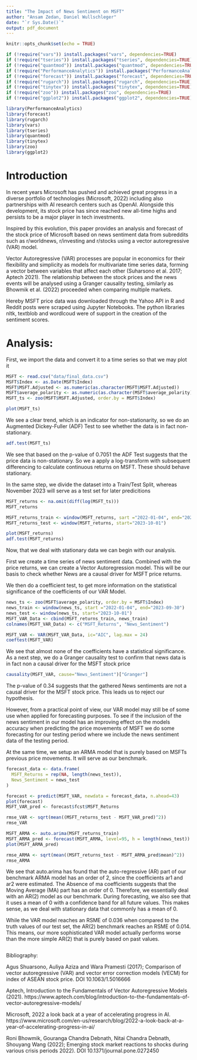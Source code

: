 ```yaml
---
title: "The Impact of News Sentiment on MSFT"
author: "Ansam Zedan, Daniel Wullschleger"
date: "`r Sys.Date()`"
output: pdf_document
---
```


```r
knitr::opts_chunk$set(echo = TRUE)
```

```r
if (!require("vars")) install.packages("vars", dependencies=TRUE)
if (!require("tseries")) install.packages("tseries", dependencies=TRUE)
if (!require("quantmod")) install.packages("quantmod", dependencies=TRUE)
if (!require("PerformanceAnalytics")) install.packages("PerformanceAnalytics", dependencies=TRUE)
if (!require("forecast")) install.packages("forecast", dependencies=TRUE)
if (!require("rugarch")) install.packages("rugarch", dependencies=TRUE)
if (!require("tinytex")) install.packages("tinytex", dependencies=TRUE)
if (!require("zoo")) install.packages("zoo", dependencies=TRUE)
if (!require("ggplot2")) install.packages("ggplot2", dependencies=TRUE)

library(PerformanceAnalytics)
library(forecast)
library(rugarch)
library(vars)
library(tseries)
library(quantmod)
library(tinytex)
library(zoo)
library(ggplot2)
```
# Introduction 
In recent years Microsoft has pushed and achieved great progress in a diverse portfolio of technologies (Microsoft, 2022) including also partnerships with AI research centers such as OpenAI. Alongside this development, its stock price has since reached new all-time highs and persists to be a major player in tech investments.

Inspired by this evolution, this paper provides an analysis and forecast of the stock price of Microsoft based on news sentiment data from subreddits such as r/worldnews, r/investing and r/stocks using a vector autoregressive (VAR) model.

Vector Autoregressive (VAR) processes are popular in economics for their flexibility and simplicity as models for multivariate time series data, forming a vector between variables that affect each other (Suharsono et al. 2017; Aptech 2021). The relationship between the stock prices and the news events will be analysed using a Granger causality testing, similarly as Bhowmik et al. (2022) proceeded when comparing multiple markets.

Hereby MSFT price data was downloaded through the Yahoo API in R and Reddit posts were scraped using Jupyter Notebooks. The python libraries nltk, textblob and wordlcoud were of support in the creation of the sentiment scores.

# Analysis:
First, we import the data and convert it to a time series so that we may plot it

```r
MSFT <- read.csv("data/final_data.csv")
MSFT$Index <- as.Date(MSFT$Index)
MSFT$MSFT.Adjusted <- as.numeric(as.character(MSFT$MSFT.Adjusted))
MSFT$average_polarity <- as.numeric(as.character(MSFT$average_polarity))
MSFT_ts <- zoo(MSFT$MSFT.Adjusted, order.by = MSFT$Index)

plot(MSFT_ts)
```
We see a clear trend, which is an indicator for non-stationarity, so we do an Augmented Dickey-Fuller (ADF) Test to see whether the data is in fact non-stationary.
 
```r
adf.test(MSFT_ts) 
```

We see that based on the p-value of 0.7051 the ADF Test suggests that the price data is non-stationary. So we a apply a log-transform with subsequent differencing to calculate continuous returns on MSFT. These should behave stationary.

In the same step, we divide the dataset into a Train/Test Split, whereas November 2023 will serve as a test set for later predicitions

```r
MSFT_returns <- na.omit(diff(log(MSFT_ts)))
MSFT_returns

MSFT_returns_train <- window(MSFT_returns, sart ="2022-01-04", end="2023-09-30")
MSFT_returns_test <- window(MSFT_returns, start="2023-10-01")

plot(MSFT_returns)
adf.test(MSFT_returns)
```
Now, that we deal with stationary data we can begin with our analysis. 

First we create a time series of news sentiment data. Combined with the price returns, we can create a Vector Autoregression model. This will be our basis to check whether News are a causal driver for MSFT price returns.

We then do a coefficient test, to get more information on the statistical significance of the coefficients of our VAR Model.

```r
news_ts <- zoo(MSFT$average_polarity, order.by = MSFT$Index)
news_train <- window(news_ts, start ="2022-01-04", end="2023-09-30")
news_test <- window(news_ts, start="2023-10-01")
MSFT_VAR_Data <- cbind(MSFT_returns_train, news_train)
colnames(MSFT_VAR_Data) <- c("MSFT_Returns", "News_Sentiment")

MSFT_VAR <- VAR(MSFT_VAR_Data, ic="AIC", lag.max = 24)
coeftest(MSFT_VAR)
```

We see that almost none of the coefficients have a statistical significance. As a next step, we do a Granger causality test to confirm that news data is in fact non a causal driver for the MSFT stock price 

```r
causality(MSFT_VAR, cause="News_Sentiment")["Granger"] 
```
The p-value of 0.34 suggests that the gathered News sentiments are not a causal driver for the MSFT stock price. This leads us to reject our hypothesis.

However, from a practical point of view, our VAR model may still be of some use when applied for forecasting purposes. To see if the inclusion of the news sentiment in our model has an improving effect on the models accuracy when predicting the price movements of MSFT we do some forecasting for our testing period where we include the news sentiment data of the testing period.

At the same time, we setup an ARMA model that is purely based on MSFTs previous price movements. It will serve as our benchmark. 


```r
forecast_data <- data.frame(
  MSFT_Returns = rep(NA, length(news_test)),
  News_Sentiment = news_test
)

forecast <- predict(MSFT_VAR, newdata = forecast_data, n.ahead=43)
plot(forecast)
MSFT_VAR_pred <- forecast$fcst$MSFT_Returns

rmse_VAR <- sqrt(mean((MSFT_returns_test - MSFT_VAR_pred)^2))
rmse_VAR

MSFT_ARMA <- auto.arima(MSFT_returns_train)
MSFT_ARMA_pred <- forecast(MSFT_ARMA, level=95, h = length(news_test))
plot(MSFT_ARMA_pred)

rmse_ARMA <- sqrt(mean((MSFT_returns_test - MSFT_ARMA_pred$mean)^2))
rmse_ARMA

```
We see that auto.arima has found that the auto-regressive (AR) part of our benchmark ARMA model has an order of 2, since the coefficients ar1 and ar2 were estimated. The Absence of ma coefficients suggests that the Moving Average (MA) part has an order of 0. Therefore, we essentially deal with an AR(2) model as our benchmark. During forecasting, we also see that it uses a mean of 0 with a confidence band for all future values. This makes sense, as we deal with stationary data that commonly has a mean of 0. 

While the VAR model reaches an RSME of 0.036 when compared to the truth values of our test set, the AR(2) benchmark reaches an RSME of 0.014. This means, our more sophisticated VAR model actually performs worse than the more simple AR(2) that is purely based on past values.


```r

```

Bibliography:

Agus Shuarsono, Auliya Aziza and Wara Pramesti (2017); Comparison of vector autoregressive (VAR) and vector error correction models (VECM) for index of ASEAN stock price. DOI 10.1063/1.5016666

Aptech, Introduction to the Fundamentals of Vector Autoregressive Models (2021). https://www.aptech.com/blog/introduction-to-the-fundamentals-of-vector-autoregressive-models/

Microsoft, 2022 a look back at a year of accelerating progress in AI.
https://www.microsoft.com/en-us/research/blog/2022-a-look-back-at-a-year-of-accelerating-progress-in-ai/

Roni Bhowmik, Gouranga Chandra Debnath, Nitai Chandra Debnath, Shouyang Wang (2022); Emerging stock market reactions to shocks during various crisis periods 2022). DOI 10.1371/journal.pone.0272450
